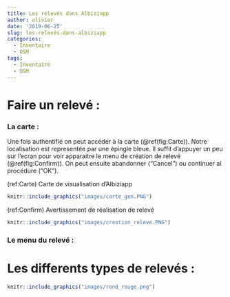 ```yaml
---
title: Les relevés dans Albiziapp
author: olivier
date: '2019-06-25'
slug: les-relevés-dans-albiziapp
categories:
  - Inventaire
  - OSM
tags:
  - Inventaire
  - OSM
---
```


# Faire un relevé : 

### La carte : 

Une fois authentifié on peut accéder à la carte (\@ref(fig:Carte)). Notre localisation est representée par une épingle bleue. Il suffit d'appuyer un peu sur l'ecran pour voir apparaitre le menu de création de relevé (\@ref(fig:Confirm)). On peut ensuite abandonner ("Cancel") ou continuer al procédure ("OK").

<!-- il faut avancer réferencer les caption pour les images --> 
<!-- puis utilsier \@ref(fig:foo) pour en faire le lien --> 
(ref:Carte) Carte de visualisation d'Albiziapp 


```r
knitr::include_graphics("images/carte_gen.PNG")
```

(ref:Confirm) Avertissement de réalisation de relevé 

```r
knitr::include_graphics("images/creation_releve.PNG")
```

### Le menu du relevé : 

# Les differents types de relevés  : 



```r
knitr::include_graphics("images/rond_rouge.png")
```

